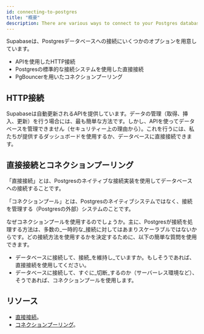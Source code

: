```yaml
---
id: connecting-to-postgres
title: "概要"
description: There are various ways to connect to your Postgres database.
---
```


Supabaseは、Postgresデータベースへの接続にいくつかのオプションを用意しています。

- APIを使用したHTTP接続
- Postgresの標準的な接続システムを使用した直接接続
- PgBouncerを用いたコネクションプーリング

## HTTP接続

Supabaseは自動更新されるAPIを提供しています。データの管理（取得、挿入、更新）を行う場合には、最も簡単な方法です。しかし、APIを使ってデータベースを管理できません（セキュリティー上の理由から）。これを行うには、私たちが提供するダッシュボードを使用するか、データベースに直接接続できます。

## 直接接続とコネクションプーリング

「直接接続」とは、Postgresのネイティブな接続実装を使用してデータベースへの接続することです。

「コネクションプール」とは、Postgresのネイティブシステムではなく、接続を管理する（Postgresの外部）システムのことです。

なぜコネクションプールを使用するのでしょうか。主に、Postgresが接続を処理する方法は、多数の_一時的な_接続に対してはあまりスケーラブルではないからです。どの接続方法を使用するかを決定するために、以下の簡単な質問を使用できます。

- データベースに接続して、接続_を維持し_ていますか。もしそうであれば、直接接続を使用してください。
- データベースに接続して、すぐに_切断_するのか（サーバーレス環境など）、そうであれば、コネクションプールを使用します。

## リソース

- [直接接続](/docs/guides/database/connecting/direct-connections)。
- [コネクションプーリング](/docs/guides/database/connecting/connection-pooling)。

